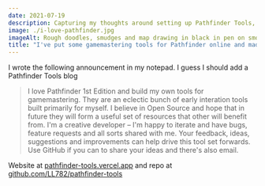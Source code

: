 ```yaml
---
date: 2021-07-19
description: Capturing my thoughts around setting up Pathfinder Tools, a site for storing and sharing my RPG gamemastering tools
image: ./i-love-pathfinder.jpg
imageAlt: Rough doodles, smudges and map drawing in black in pen on smooth paper
title: "I've put some gamemastering tools for Pathfinder online and made them open source. They are still in their infancy"
---
```


I wrote the following announcement in my notepad. I guess I should add a Pathfinder Tools blog

<BlockQuote>

I love Pathfinder 1st Edition and build my own tools for gamemastering. They are an eclectic bunch of early interation tools built primarily for myself. I believe in Open Source and hope that in future they will form a useful set of resources that other will benefit from. I'm a creative developer – I'm happy to iterate and have bugs, feature requests and all sorts shared with me. Your feedback, ideas, suggestions and improvements can help drive this tool set forwards. Use GitHub if you can to share your ideas and there's also email.

</BlockQuote>

Website at <a href="https://pathfinder-tools.vercel.app/">pathfinder-tools.vercel.app</a> and repo at <a href="https://github.com/LL782/pathfinder-tools/">github.com/LL782/pathfinder-tools</a>
